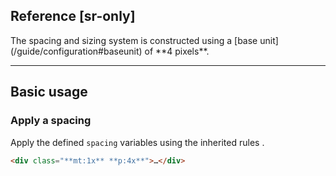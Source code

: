 ## Reference [sr-only]
<Reference />
The spacing and sizing system is constructed using a [base unit](/guide/configuration#baseunit) of **4 pixels**.

---

## Basic usage
### Apply a spacing
Apply the defined `spacing` variables using the inherited rules <Heirs />.
```html
<div class="**mt:1x** **p:4x**">…</div>
```